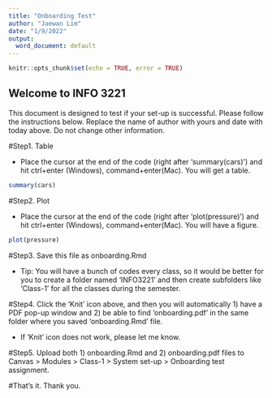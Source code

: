 ---
title: "Onboarding Test"
author: "Jaewan Lim"
date: "1/9/2022"
output:
  word_document: default
---

```{r setup, include=FALSE}
knitr::opts_chunk$set(echo = TRUE, error = TRUE)
```

## Welcome to INFO 3221

This document is designed to test if your set-up is successful. Please follow the instructions below. Replace the name of author with yours and date with today above. Do not change other information.    

#Step1. Table

- Place the cursor at the end of the code (right after 'summary(cars)') and hit ctrl+enter (Windows), command+enter(Mac). You will get a table. 

```{r cars}
summary(cars)
```

#Step2. Plot

- Place the cursor at the end of the code (right after 'plot(pressure)') and hit ctrl+enter (Windows), command+enter(Mac). You will have a figure. 

```{r pressure, echo=TRUE}
plot(pressure)
```

#Step3. Save this file as onboarding.Rmd

- Tip: You will have a bunch of codes every class, so it would be better for you to create a folder named 'INFO3221' and then create subfolders like 'Class-1' for all the classes during the semester.

#Step4. Click the 'Knit' icon above, and then you will automatically 1) have a PDF pop-up window and 2) be able to find 'onboarding.pdf' in the same folder where you saved 'onboarding.Rmd' file. 

- If 'Knit' icon does not work, please let me know. 

#Step5. Upload both 1) onboarding.Rmd and 2) onboarding.pdf files to Canvas > Modules > Class-1 > System set-up > Onboarding test assignment.

#That's it. Thank you. 
